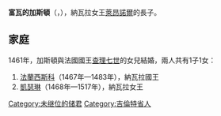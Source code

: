 {{Multiple issues|
{{Expand language|1=en|time=2020-10-12T01:59:16+00:00}}
{{Unreferenced|time=2020-10-12T01:59:16+00:00}}
}}
{{Infobox noble
| name        = 富瓦的加斯頓
| title       = 維亞納親王
| birth_date  = 1445年
| death_date  = {{death date and age|1470|11|23|1445|df=y}}
| death_place = [[利布爾訥|利布爾訥]]
| father      = [[加斯頓四世|加斯頓四世]]
| mother      = [[萊昂諾爾女王_(納瓦拉)|萊昂諾爾女王]]
}}
'''富瓦的加斯頓'''（{{lang-fr|Gaston de Foix}}，{{bd|1445年||1470年|11月23日}}），納瓦拉女王[[萊昂諾爾女王_(納瓦拉)|萊昂諾爾]]的長子。

== 家庭 ==
1461年，加斯頓與法國國王[[查理七世_(法蘭西)|查理七世]]的女兒{{le|法蘭西的瑪格達萊娜|Magdalena of Valois|瑪格達萊娜公主}}結婚，兩人共有1子1女：
# [[法蘭西斯科一世_(納瓦拉)|法蘭西斯科]]（1467年—1483年），納瓦拉國王
# [[凱撒琳_(納瓦拉)|凱瑟琳]]（1468年—1517年），納瓦拉女王

[[Category:未继位的储君|Category:未继位的储君]]
[[Category:吉倫特省人|Category:吉倫特省人]]